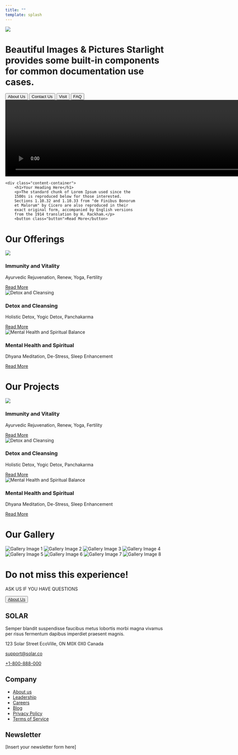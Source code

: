 ```yaml
---
title: ""
template: splash  
---
```



 <div class="image-container">
         <img src="https://encrypted-tbn0.gstatic.com/images?q=tbn:ANd9GcSLQUQ6g6NjGqj3qncgsJGpxzzRrL_qDAc1qQ&s"></img>
        <div id="overlay">
            <div class="text"><h1>Beautiful Images & Pictures Starlight provides some built-in components for common documentation use cases. </h1></div>
            <div id="butns-container">
            <a href="/guides/about"> <button class="button">About Us</button></a>
              <a href="/contact">  <button class="button">Contact Us</button></a>
               <a href="/pilot/pilot">  <button class="button" id="third-overlay-btn">Visit </button></a>
              <a href="/faq">  <button class="button" id="fourth-overlay-btn">FAQ</button></a>
            </div>
        </div>
 </div>
<div id="box">
    <div class="video-container">
        <video  class="video"width="2120" height="240" controls>
            <source src="https://www.w3schools.com/tags/movie.mp4" type="video/mp4" />
            <source src="" type="video/ogg" />
            Your browser does not support the video tag.
        </video>  
    </div>

    <div class="content-container">
        <h1>Your Heading Here</h1>
        <p>The standard chunk of Lorem Ipsum used since the 
        1500s is reproduced below for those interested. 
        Sections 1.10.32 and 1.10.33 from "de Finibus Bonorum 
        et Malorum" by Cicero are also reproduced in their 
        exact original form, accompanied by English versions 
        from the 1914 translation by H. Rackham.</p>
        <button class="button">Read More</button>
   </div>
</div>
<div id="our-offering-container">
  <h1 >Our Offerings</h1>
  <div class="card-container"> 
    <div class="card" id="first-card">
        <img src="https://images.pexels.com/photos/906150/pexels-photo-906150.jpeg?auto=compress&cs=tinysrgb&w=600"/>
        <h3>Immunity and Vitality</h3>
        <p>Ayurvedic Rejuvenation, Renew, Yoga, Fertility</p>
        <a href="/offering/example">Read More</a>
    </div>
    <div class="card">
        <img src="https://images.pexels.com/photos/906150/pexels-photo-906150.jpeg?auto=compress&cs=tinysrgb&w=600" alt="Detox and Cleansing"/>
        <h3>Detox and Cleansing</h3>
        <p>Holistic Detox, Yogic Detox, Panchakarma</p>
        <a href="/offering/example">Read More</a>
    </div>
    <div class="card">
        <img src="https://images.pexels.com/photos/906150/pexels-photo-906150.jpeg?auto=compress&cs=tinysrgb&w=600" alt="Mental Health and Spiritual Balance"/>
        <h3>Mental Health and Spiritual </h3>
        <p>Dhyana Meditation, De-Stress, Sleep Enhancement</p>
        <a href="/offering/example">Read More</a>
    </div>   
  </div>
</div>
<div id="our-project-container">
  <h1 >Our Projects</h1>
  <div class="card-container"> 
     <div class="card" id="first-card">
        <img src="https://images.pexels.com/photos/906150/pexels-photo-906150.jpeg?auto=compress&cs=tinysrgb&w=600"/>
        <h3>Immunity and Vitality</h3>
        <p>Ayurvedic Rejuvenation, Renew, Yoga, Fertility</p>
        <a href="/project/example">Read More</a>
     </div>
     <div class="card">
        <img src="https://images.pexels.com/photos/906150/pexels-photo-906150.jpeg?auto=compress&cs=tinysrgb&w=600" alt="Detox and Cleansing"/>
        <h3>Detox and Cleansing</h3>
        <p>Holistic Detox, Yogic Detox, Panchakarma</p>
        <a href="/project/example">Read More</a>
     </div>
     <div class="card">
        <img src="https://images.pexels.com/photos/906150/pexels-photo-906150.jpeg?auto=compress&cs=tinysrgb&w=600" alt="Mental Health and Spiritual Balance"/>
        <h3>Mental Health and Spiritual </h3>
        <p>Dhyana Meditation, De-Stress, Sleep Enhancement</p>
        <a href="/project/example">Read More</a>
     </div>   
    </div>
</div>
 
 
<div id="gallery">
        <h1>Our Gallery</h1>
         <SlideshowImages class="mobile-image-slider" client:load / >
        <div class="gallery-grid">
            <img id="gallery-image" src="https://images.pexels.com/photos/417074/pexels-photo-417074.jpeg?auto=compress&cs=tinysrgb&w=600" alt="Gallery Image 1"/>
            <img id="gallery-image" src="https://images.pexels.com/photos/462162/pexels-photo-462162.jpeg?auto=compress&cs=tinysrgb&w=600" alt="Gallery Image 2"/>
            <img id="gallery-image"  src="https://images.pexels.com/photos/417074/pexels-photo-417074.jpeg?auto=compress&cs=tinysrgb&w=600" alt="Gallery Image 3"/>
            <img id="gallery-image"  src="https://images.pexels.com/photos/668465/pexels-photo-668465.jpeg?auto=compress&cs=tinysrgb&w=600" alt="Gallery Image 4"/>
            <img id="gallery-image"  src="https://images.pexels.com/photos/355465/pexels-photo-355465.jpeg?auto=compress&cs=tinysrgb&w=600" alt="Gallery Image 5"/>
            <img id="gallery-image"  src="https://images.pexels.com/photos/884788/pexels-photo-884788.jpeg?auto=compress&cs=tinysrgb&w=600" alt="Gallery Image 6"/>
            <img id="gallery-image"  src="https://images.pexels.com/photos/639086/pexels-photo-639086.jpeg?auto=compress&cs=tinysrgb&w=600" alt="Gallery Image 7"/>
            <img id="gallery-image"  src="https://images.pexels.com/photos/414061/pexels-photo-414061.jpeg?auto=compress&cs=tinysrgb&w=600" alt="Gallery Image 8"/>
        </div>
</div>

 <div id="hero-section">
    <div>
        <h1 >Do not miss this experience!</h1>
        <p id="hero-text">ASK US IF YOU HAVE QUESTIONS</p>
    </div>
        <button class="btn-about-us"><a href="/guides/about">About Us</a></button>
    </div>
    <footer id="footer"> 
        <div class="footer-container">
            <div class="footer-section"  id="first-section">
                <h2>SOLAR</h2>
                <p>Semper blandit suspendisse faucibus metus lobortis morbi magna vivamus per risus fermentum dapibus imperdiet praesent magnis.</p>
                <p>123 Solar Street EcoVille, ON M0X 0X0 Canada</p>
                <p><a href="mailto:support@solar.co">support@solar.co</a></p>
                <p><a href="tel:+1800888000">+1-800-888-000</a></p>
                <div class="social-icons">
                    <a href="#"> <Icon  class="icon"name="instagram" /></a>
                    <a href="#"><Icon  class="icon" name="twitter" /></a>
                    <a href="#"><Icon class="icon" name="facebook" /></a>
                </div>
            </div>
            <div class="footer-section">
                <h2>Company</h2>
                <ul>
                    <li><a href="/guides/about">About us</a></li>
                    <li><a href="#">Leadership</a></li>
                    <li><a href="#">Careers</a></li>
                    <li><a href="#">Blog</a></li>
                    <li><a href="#">Privacy Policy</a></li>
                    <li><a href="#">Terms of Service</a></li>
                </ul>
            </div>
            <div class="footer-section">
                <h2>Newsletter</h2>
                <p>[Insert your newsletter form here]</p>
            </div>
        </div>
    </footer>

   








